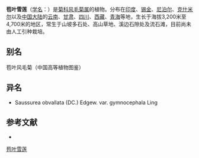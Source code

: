 {{Speciesbox
| name = 苞叶雪莲
| status = 
| status_system = 
|image=Brahma Kamal.jpg
| genus = Saussurea
| species = obvallata
| authority = (DC.) Edgew.
}}

'''苞叶雪莲'''（[[学名|学名]]：{{lang|la|''Saussurea obvallata''}}）是[[菊科|菊科]][[风毛菊属|风毛菊属]]的植物。分布在[[印度|印度]]、[[锡金|锡金]]、[[尼泊尔|尼泊尔]]、[[克什米尔|克什米尔]]以及[[中国大陆|中国大陆]]的[[云南|云南]]、[[甘肃|甘肃]]、[[四川|四川]]、[[西藏|西藏]]、[[青海|青海]]等地，生长于海拔3,200米至4,700米的地区，常生于山坡多石处、高山草地、溪边石隙处及流石滩，目前尚未由人工引种栽培。

== 别名 ==
苞叶风毛菊（中国高等植物图鉴）

== 异名 ==
* Saussurea obvallata (DC.) Edgew. var. gymnocephala Ling

== 参考文献 ==
<div class="references-small">
* {{cite web| url =http://www.bioinfo.cn/db05/KmzwSpecies.php?action=view&id=5092| title =苞叶雪莲| work =《中国高等植物数据库全库》| publisher =中国科学院微生物研究所| author =昆明植物研究所| accessdate =2009-02-24| deadurl =yes| archiveurl =https://web.archive.org/web/20160305000958/http://www.bioinfo.cn/db05/KmzwSpecies.php?action=view&id=5092| archivedate =2016-03-05}}
</div>
{{Taxonbar|from=Q2722785}}

[[Category:风毛菊属|苞叶雪莲]]


{{植物小作品}}